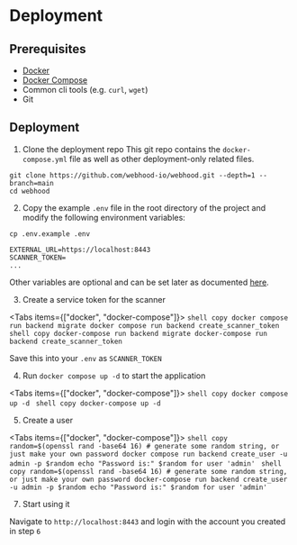 # Deployment

## Prerequisites

- [Docker](https://docs.docker.com/install/)
- [Docker Compose](https://docs.docker.com/compose/install/)
- Common cli tools (e.g. `curl`, `wget`)
- Git

## Deployment

1. Clone the deployment repo
   This git repo contains the `docker-compose.yml` file as well as other deployment-only related files.

```shell copy
git clone https://github.com/webhood-io/webhood.git --depth=1 --branch=main
cd webhood
```

2. Copy the example `.env` file in the root directory of the project and modify the following environment variables:

```shell copy
cp .env.example .env
```

```text filename=".env"
EXTERNAL_URL=https://localhost:8443
SCANNER_TOKEN=
...
```

Other variables are optional and can be set later as documented [here](reference/configuration).

3. Create a service token for the scanner


<Tabs items={["docker", "docker-compose"]}>
  <Tab>
      ```shell copy
         docker compose run backend migrate
         docker compose run backend create_scanner_token
      ```
  </Tab>
  <Tab>
      ```shell copy
         docker-compose run backend migrate
         docker-compose run backend create_scanner_token
      ```
  </Tab>
</Tabs>

Save this into your `.env` as `SCANNER_TOKEN`

4. Run `docker compose up -d` to start the application


<Tabs items={["docker", "docker-compose"]}>
  <Tab>
      ```shell copy
      docker compose up -d
      ```
  </Tab>
  <Tab>
      ```shell copy
      docker-compose up -d
      ```
  </Tab>
</Tabs>

5. Create a user

<Tabs items={["docker", "docker-compose"]}>
  <Tab>
      ```shell copy
         random=$(openssl rand -base64 16) # generate some random string, or just make your own password
         docker compose run backend create_user -u admin -p $random
         echo "Password is:" $random for user 'admin'
      ```
  </Tab>
  <Tab>
      ```shell copy
         random=$(openssl rand -base64 16) # generate some random string, or just make your own password
         docker-compose run backend create_user -u admin -p $random
         echo "Password is:" $random for user 'admin'
      ```
  </Tab>
</Tabs>


7. Start using it

Navigate to `http://localhost:8443` and login with the account you created in step `6`

